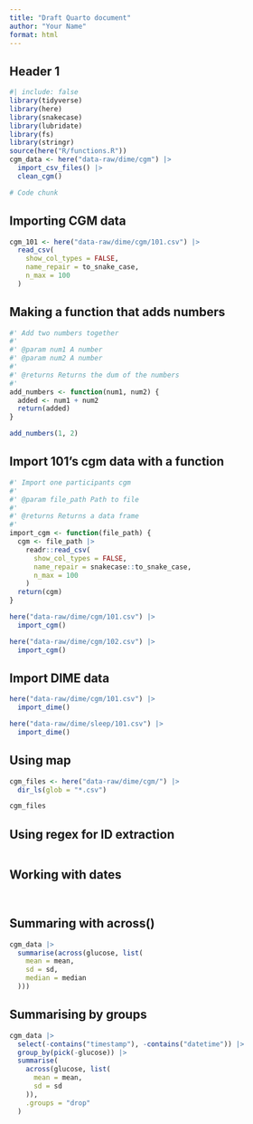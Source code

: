 ```yaml
---
title: "Draft Quarto document"
author: "Your Name"
format: html
---
```


## Header 1

```r
#| include: false
library(tidyverse)
library(here)
library(snakecase)
library(lubridate)
library(fs)
library(stringr)
source(here("R/functions.R"))
cgm_data <- here("data-raw/dime/cgm") |>
  import_csv_files() |>
  clean_cgm() 
```

```r
# Code chunk
```

## Importing CGM data

```r
cgm_101 <- here("data-raw/dime/cgm/101.csv") |>
  read_csv(
    show_col_types = FALSE,
    name_repair = to_snake_case,
    n_max = 100
  )
```

## Making a function that adds numbers

```r
#' Add two numbers together
#'
#' @param num1 A number
#' @param num2 A number
#'
#' @returns Returns the dum of the numbers
#'
add_numbers <- function(num1, num2) {
  added <- num1 + num2
  return(added)
}

add_numbers(1, 2)
```

## Import 101's cgm data with a function

```r
#' Import one participants cgm
#'
#' @param file_path Path to file
#'
#' @returns Returns a data frame
#'
import_cgm <- function(file_path) {
  cgm <- file_path |>
    readr::read_csv(
      show_col_types = FALSE,
      name_repair = snakecase::to_snake_case,
      n_max = 100
    )
  return(cgm)
}

here("data-raw/dime/cgm/101.csv") |>
  import_cgm()

here("data-raw/dime/cgm/102.csv") |>
  import_cgm()
```

## Import DIME data

```r
here("data-raw/dime/cgm/101.csv") |>
  import_dime()

here("data-raw/dime/sleep/101.csv") |>
  import_dime()
```

## Using map

```r
cgm_files <- here("data-raw/dime/cgm/") |>
  dir_ls(glob = "*.csv")

cgm_files
```

## Using regex for ID extraction

```r
```

## Working with dates

```r
```

```r
```

## Summaring with across()

```r
cgm_data |>
  summarise(across(glucose, list(
    mean = mean,
    sd = sd,
    median = median
  )))
```

## Summarising by groups

```r
cgm_data |>
  select(-contains("timestamp"), -contains("datetime")) |>
  group_by(pick(-glucose)) |>
  summarise(
    across(glucose, list(
      mean = mean,
      sd = sd
    )),
    .groups = "drop"
  )
```
